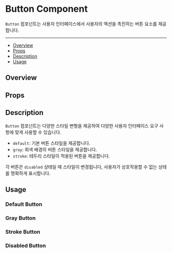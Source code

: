 

<Meta title="Components/Buttons" component={stories.Button} of={stories} />

# Button Component

`Button` 컴포넌트는 사용자 인터페이스에서 사용자의 액션을 촉진하는 버튼 요소를 제공합니다.

---

- [Overview](#overview)
- [Props](#props)
- [Description](#description)
- [Usage](#usage)

## Overview

<Canvas of={stories.Primary} />

## Props

<Controls />

## Description

`Button` 컴포넌트는 다양한 스타일 변형을 제공하여 다양한 사용자 인터페이스 요구 사항에 맞게 사용할 수 있습니다.

- `default`: 기본 버튼 스타일을 제공합니다.
- `gray`: 회색 배경의 버튼 스타일을 제공합니다.
- `stroke`: 테두리 스타일이 적용된 버튼을 제공합니다.

각 버튼은 `disabled` 상태일 때 스타일이 변경됩니다, 사용자가 상호작용할 수 없는 상태를 명확하게 표시합니다.

## Usage

### Default Button

<Canvas of={stories.Primary} meta={stories} />

### Gray Button

<Canvas of={stories.Gray} meta={stories} />

### Stroke Button

<Canvas of={stories.Stroke} meta={stories} />

### Disabled Button

<Canvas of={stories.Disabled} meta={stories} />
